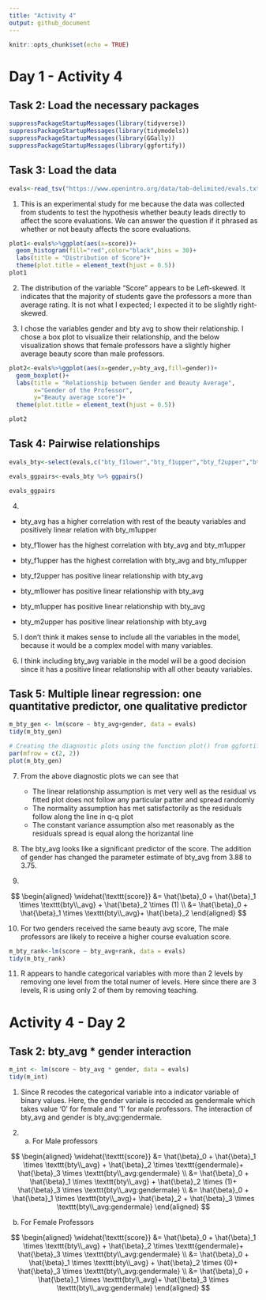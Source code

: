 ```yaml
---
title: "Activity 4"
output: github_document
---
```


```r
knitr::opts_chunk$set(echo = TRUE)
```

# Day 1 - Activity 4

## Task 2: Load the necessary packages

```r
suppressPackageStartupMessages(library(tidyverse))
suppressPackageStartupMessages(library(tidymodels))
suppressPackageStartupMessages(library(GGally))
suppressPackageStartupMessages(library(ggfortify))
```


## Task 3: Load the data

```r
evals<-read_tsv("https://www.openintro.org/data/tab-delimited/evals.txt",show_col_types = FALSE)
```

1) This is an experimental study for me because the data was collected from students to test the hypothesis whether beauty leads directly to affect the score evaluations. We can answer the question if it phrased as whether or not beauty affects the score evaluations.


```r
plot1<-evals%>%ggplot(aes(x=score))+
  geom_histogram(fill="red",color="black",bins = 30)+
  labs(title = "Distribution of Score")+
  theme(plot.title = element_text(hjust = 0.5))
plot1
```

2) The distribution of the variable "Score" appears to be Left-skewed. It indicates that the majority of students gave the professors a more than average rating. It is not what I expected; I expected it to be slightly right-skewed.


3) I chose the variables gender and bty avg to show their relationship. I chose a box plot to visualize their relationship, and the below visualization shows that female professors have a slightly higher average beauty score than male professors.

```r
plot2<-evals%>%ggplot(aes(x=gender,y=bty_avg,fill=gender))+
  geom_boxplot()+
  labs(title = "Relationship between Gender and Beauty Average",
       x="Gender of the Professor",
       y="Beauty average score")+
  theme(plot.title = element_text(hjust = 0.5))

plot2
```

## Task 4: Pairwise relationships

```r
evals_bty<-select(evals,c("bty_f1lower","bty_f1upper","bty_f2upper","bty_m1lower","bty_m1upper","bty_m2upper","bty_avg"))

evals_ggpairs<-evals_bty %>% ggpairs()

evals_ggpairs
```

4)  
  * bty_avg has a higher correlation with rest of the beauty variables and positively linear relation with bty_m1upper

  * bty_f1lower has the highest correlation with bty_avg and bty_m1upper
    
  * bty_f1upper has the highest correlation with bty_avg and bty_m1upper
    
  * bty_f2upper has positive linear relationship with bty_avg
    
  * bty_m1lower has positive linear relationship with bty_avg
    
  * bty_m1upper has positive linear relationship with bty_avg
    
  * bty_m2upper has positive linear relationship with bty_avg
    
    
5) I don't think it makes sense to include all the variables in the model, because it would be a complex model with many variables.

6) I think including bty_avg variable in the model will be a good decision since it has a positive linear relationship with all other beauty variables.


## Task 5: Multiple linear regression: one quantitative predictor, one qualitative predictor

```r
m_bty_gen <- lm(score ~ bty_avg+gender, data = evals)
tidy(m_bty_gen)
```


```r
# Creating the diagnostic plots using the function plot() from ggfortify package 
par(mfrow = c(2, 2))
plot(m_bty_gen)
```


    
7)  From the above diagnostic plots we can see that

    * The linear relationship assumption is met very well as the residual vs fitted plot does not follow        any particular patter and spread randomly
    * The normality assumption has met satisfactorily as the residuals follow along the line in q-q plot
    * The constant variance assumption also met reasonably as the residuals spread is equal along the           horizantal line
    
8) The bty_avg looks like a significant predictor of the score. The addition of gender has changed the parameter estimate of bty_avg from 3.88 to 3.75.


9) 

$$
  \begin{aligned}
\widehat{\texttt{score}} &= \hat{\beta}_0 + \hat{\beta}_1 \times \texttt{bty\\_avg} + \hat{\beta}_2 \times (1) \\
&= \hat{\beta}_0 + \hat{\beta}_1 \times \texttt{bty\\_avg}+ \hat{\beta}_2
\end{aligned}
$$


10) For two genders received the same beauty avg score, The male professors are likely to receive a higher course evaluation score.


```r
m_bty_rank<-lm(score ~ bty_avg+rank, data = evals)
tidy(m_bty_rank)
```

11) R appears to handle categorical variables with more than 2 levels by removing one level from the total numer of levels. Here since there are 3 levels, R is using only 2 of them by removing teaching.


# Activity 4 - Day 2

## Task 2: bty_avg * gender interaction

```r
m_int <- lm(score ~ bty_avg * gender, data = evals)
tidy(m_int)
```


1) Since R recodes the categorical variable into a indicator variable of binary values. Here, the gender variale is recoded as gendermale which takes value '0' for female and '1' for male professors. The interaction of bty_avg and gender is bty_avg:gendermale.

2) a) For Male professors

$$
\begin{aligned}
\widehat{\texttt{score}} &= \hat{\beta}_0 + \hat{\beta}_1 \times \texttt{bty\\_avg} + \hat{\beta}_2 \times \texttt{gendermale}+ \hat{\beta}_3 \times \texttt{bty\\_avg:gendermale} \\
&= \hat{\beta}_0 + \hat{\beta}_1 \times \texttt{bty\\_avg} + \hat{\beta}_2 \times (1)+ \hat{\beta}_3 \times \texttt{bty\\_avg:gendermale} \\
&= \hat{\beta}_0 + \hat{\beta}_1 \times \texttt{bty\\_avg}+ \hat{\beta}_2 + \hat{\beta}_3 \times \texttt{bty\\_avg:gendermale}
\end{aligned}
$$


b) For Female Professors


$$
\begin{aligned}
\widehat{\texttt{score}} &= \hat{\beta}_0 + \hat{\beta}_1 \times \texttt{bty\\_avg} + \hat{\beta}_2 \times \texttt{gendermale}+ \hat{\beta}_3 \times \texttt{bty\\_avg:gendermale} \\
&= \hat{\beta}_0 + \hat{\beta}_1 \times \texttt{bty\\_avg} + \hat{\beta}_2 \times (0)+ \hat{\beta}_3 \times \texttt{bty\\_avg:gendermale} \\
&= \hat{\beta}_0 + \hat{\beta}_1 \times \texttt{bty\\_avg}+ \hat{\beta}_3 \times \texttt{bty\\_avg:gendermale}
\end{aligned}
$$


